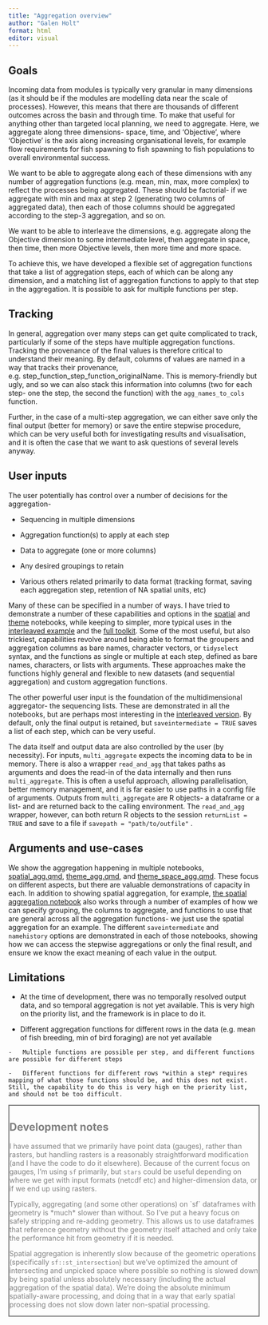 ```yaml
---
title: "Aggregation overview"
author: "Galen Holt"
format: html
editor: visual
---
```


## Goals

Incoming data from modules is typically very granular in many dimensions (as it should be if the modules are modelling data near the scale of processes). However, this means that there are thousands of different outcomes across the basin and through time. To make that useful for anything other than targeted local planning, we need to aggregate. Here, we aggregate along three dimensions- space, time, and 'Objective', where 'Objective' is the axis along increasing organisational levels, for example flow requirements for fish spawning to fish spawning to fish populations to overall environmental success.

We want to be able to aggregate along each of these dimensions with any number of aggregation functions (e.g. mean, min, max, more complex) to reflect the processes being aggregated. These should be factorial- if we aggregate with min and max at step 2 (generating two columns of aggregated data), then each of those columns should be aggregated according to the step-3 aggregation, and so on.

We want to be able to interleave the dimensions, e.g. aggregate along the Objective dimension to some intermediate level, then aggregate in space, then time, then more Objective levels, then more time and more space.

To achieve this, we have developed a flexible set of aggregation functions that take a list of aggregation steps, each of which can be along any dimension, and a matching list of aggregation functions to apply to that step in the aggregation. It is possible to ask for multiple functions per step.

## Tracking

In general, aggregation over many steps can get quite complicated to track, particularly if some of the steps have multiple aggregation functions. Tracking the provenance of the final values is therefore critical to understand their meaning. By default, columns of values are named in a way that tracks their provenance, e.g. step_function_step_function_originalName. This is memory-friendly but ugly, and so we can also stack this information into columns (two for each step- one the step, the second the function) with the `agg_names_to_cols` function.

Further, in the case of a multi-step aggregation, we can either save only the final output (better for memory) or save the entire stepwise procedure, which can be very useful both for investigating results and visualisation, and it is often the case that we want to ask questions of several levels anyway.

## User inputs

The user potentially has control over a number of decisions for the aggregation-

-   Sequencing in multiple dimensions

-   Aggregation function(s) to apply at each step

-   Data to aggregate (one or more columns)

-   Any desired groupings to retain

-   Various others related primarily to data format (tracking format, saving each aggregation step, retention of NA spatial units, etc)

Many of these can be specified in a number of ways. I have tried to demonstrate a number of these capabilities and options in the [spatial](spatial_agg.qmd) and [theme](theme_agg.qmd) notebooks, while keeping to simpler, more typical uses in the [interleaved example](theme_space_agg.qmd) and the [full toolkit](full_toolkit/full_toolkit_overview.qmd). Some of the most useful, but also trickiest, capabilities revolve around being able to format the groupers and aggregation columns as bare names, character vectors, or `tidyselect` syntax, and the functions as single or multiple at each step, defined as bare names, characters, or lists with arguments. These approaches make the functions highly general and flexible to new datasets (and sequential aggregation) and custom aggregation functions.

The other powerful user input is the foundation of the multidimensional aggregator- the sequencing lists. These are demonstrated in all the notebooks, but are perhaps most interesting in the [interleaved version](theme_space_agg.qmd). By default, only the final output is retained, but `saveintermediate = TRUE` saves a list of each step, which can be very useful.

The data itself and output data are also controlled by the user (by necessity). For inputs, `multi_aggregate` expects the incoming data to be in memory. There is also a wrapper `read_and_agg` that takes paths as arguments and does the read-in of the data internally and then runs `multi_aggregate`. This is often a useful approach, allowing parallelisation, better memory management, and it is far easier to use paths in a config file of arguments. Outputs from `multi_aggregate` are R objects- a dataframe or a list- and are returned back to the calling environment. The `read_and_agg` wrapper, however, can both return R objects to the session `returnList = TRUE` and save to a file if `savepath = "path/to/outfile"` .

## Arguments and use-cases

We show the aggregation happening in multiple notebooks, [spatial_agg.qmd](spatial_agg.qmd), [theme_agg.qmd](theme_agg.qmd), and [theme_space_agg.qmd](theme_space_agg.qmd). These focus on different aspects, but there are valuable demonstrations of capacity in each. In addition to showing spatial aggregation, for example, [the spatial aggregation notebook](spatial_agg.qmd) also works through a number of examples of how we can specify grouping, the columns to aggregate, and functions to use that are general across all the aggregation functions- we just use the spatial aggregation for an example. The different `saveintermediate` and `namehistory` options are demonstrated in each of those notebooks, showing how we can access the stepwise aggregations or only the final result, and ensure we know the exact meaning of each value in the output.

## Limitations

-   At the time of development, there was no temporally resolved output data, and so temporal aggregation is not yet available. This is very high on the priority list, and the framework is in place to do it.

-   Different aggregation functions for different rows in the data (e.g. mean of fish breeding, min of bird foraging) are not yet available

<!-- -->

    -   Multiple functions are possible per step, and different functions are possible for different steps

    -   Different functions for different rows *within a step* requires mapping of what those functions should be, and this does not exist. Still, the capability to do this is very high on the priority list, and should not be too difficult.

::: {#dev-notes style="border: 2px solid gray; color: gray"}
## Development notes

I have assumed that we primarily have point data (gauges), rather than rasters, but handling rasters is a reasonably straightforward modification (and I have the code to do it elsewhere). Because of the current focus on gauges, I'm using `sf` primarily, but `stars` could be useful depending on where we get with input formats (netcdf etc) and higher-dimension data, or if we end up using rasters.

Typically, aggregating (and some other operations) on \`sf\` dataframes with geometry is \*much\* slower than without. So I've put a heavy focus on safely stripping and re-adding geometry. This allows us to use dataframes that reference geometry without the geometry itself attached and only take the performance hit from geometry if it is needed.

Spatial aggregation is inherently slow because of the geometric operations (specifically `sf::st_intersection`) but we've optimized the amount of intersecting and unpicked space where possible so nothing is slowed down by being spatial unless absolutely necessary (including the actual aggregation of the spatial data). We're doing the absolute minimum spatially-aware processing, and doing that in a way that early spatial processing does not slow down later non-spatial processing.
:::
